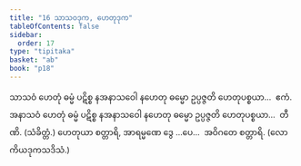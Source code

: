 ```yaml
---
title: "16 သာသဝဒုက, ဟေတုဒုက"
tableOfContents: false
sidebar:
  order: 17
type: "tipitaka"
basket: "ab"
book: "p18"
---
```



<DynamicBreadcrumb />

<Division number="54" book="p18" e="ch" v="40" p="318">

<Paragraph number="127" book="p18">
သာသဝံ ဟေတုံ ဓမ္မံ ပဋိစ္စ နအနာသဝေါ နဟေတု ဓမ္မော ဥပ္ပဇ္ဇတိ ဟေတုပစ္စယာ…  ဧကံ.
</Paragraph>

<Paragraph number="128" book="p18">
အနာသဝံ ဟေတုံ ဓမ္မံ ပဋိစ္စ နအနာသဝေါ နဟေတု ဓမ္မော ဥပ္ပဇ္ဇတိ ဟေတုပစ္စယာ…  တီဏိ. (သံခိတ္တံ.)
</Paragraph>

<Paragraph number="129" book="p18">
ဟေတုယာ စတ္တာရိ, အာရမ္မဏေ ဒွေ …ပေ…  အဝိဂတေ စတ္တာရိ. (လောကိယဒုကသဒိသံ.)
</Paragraph>
</Division>